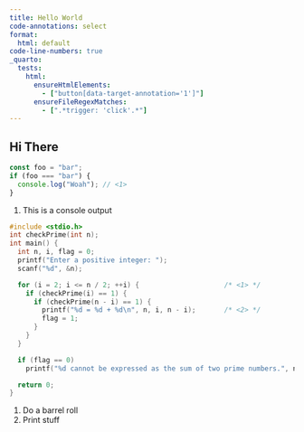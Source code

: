 ```yaml
---
title: Hello World
code-annotations: select
format:
  html: default
code-line-numbers: true
_quarto:
  tests: 
    html:
      ensureHtmlElements:
        - ["button[data-target-annotation='1']"]
      ensureFileRegexMatches:
        - [".*trigger: 'click'.*"]
---
```


## Hi There

```typescript
const foo = "bar";
if (foo === "bar") {
  console.log("Woah"); // <1>
}
```

1. This is a console output

```c
#include <stdio.h>
int checkPrime(int n);
int main() {
  int n, i, flag = 0;
  printf("Enter a positive integer: ");
  scanf("%d", &n);

  for (i = 2; i <= n / 2; ++i) {                     /* <1> */
    if (checkPrime(i) == 1) {
      if (checkPrime(n - i) == 1) {
        printf("%d = %d + %d\n", n, i, n - i);       /* <2> */
        flag = 1;
      }
    }
  }

  if (flag == 0)
    printf("%d cannot be expressed as the sum of two prime numbers.", n);

  return 0;
}
```

1. Do a barrel roll
2. Print stuff